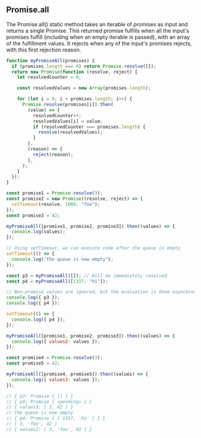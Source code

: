 
## Promise.all

The Promise.all() static method takes an iterable of promises as
input and returns a single Promise. This returned promise fulfills
when all the input's promises fulfill (including when an empty
iterable is passed), with an array of the fulfillment values. It
rejects when any of the input's promises rejects, with this first
rejection reason.

```js
function myPromiseAll(promises) {
  if (promises.length === 0) return Promise.resolve([]);
  return new Promise(function (resolve, reject) {
    let resolvedCounter = 0;

    const resolvedValues = new Array(promises.length);

    for (let i = 0; i < promises.length; i++) {
      Promise.resolve(promises[i]).then(
        (value) => {
          resolvedCounter++;
          resolvedValues[i] = value;
          if (resolvedCounter === promises.length) {
            resolve(resolvedValues);
          }
        },
        (reason) => {
          reject(reason);
        },
      );
    }
  });
}

const promise1 = Promise.resolve(3);
const promise2 = new Promise((resolve, reject) => {
  setTimeout(resolve, 1000, "foo");
});
const promise3 = 42;

myPromiseAll([promise1, promise2, promise3]).then((values) => {
  console.log(values);
});

// Using setTimeout, we can execute code after the queue is empty
setTimeout(() => {
  console.log("the queue is now empty");
});

const p3 = myPromiseAll([]); // Will be immediately resolved
const p4 = myPromiseAll([1337, "hi"]);

// Non-promise values are ignored, but the evaluation is done asynchronously
console.log({ p3 });
console.log({ p4 });

setTimeout(() => {
  console.log({ p4 });
});

myPromiseAll([promise1, promise2, promise3]).then((values) => {
  console.log({ values2: values });
});

const promise4 = Promise.resolve(3);
const promise5 = 42;

myPromiseAll([promise4, promise5]).then((values) => {
  console.log({ values3: values });
});

// { p3: Promise { [] } }
// { p4: Promise { <pending> } }
// { values3: [ 3, 42 ] }
// the queue is now empty
// { p4: Promise { [ 1337, 'hi' ] } }
// [ 3, 'foo', 42 ]
// { values2: [ 3, 'foo', 42 ] }
```

